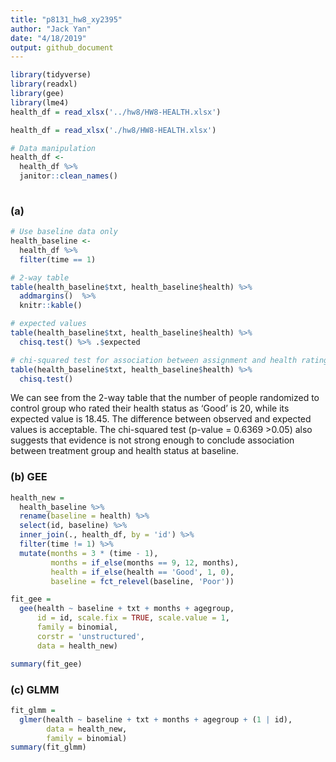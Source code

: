 ```yaml
---
title: "p8131_hw8_xy2395"
author: "Jack Yan"
date: "4/18/2019"
output: github_document
---
```


```r
library(tidyverse)
library(readxl)
library(gee)
library(lme4)
health_df = read_xlsx('../hw8/HW8-HEALTH.xlsx')
```

```r
health_df = read_xlsx('./hw8/HW8-HEALTH.xlsx')
```

```r
# Data manipulation
health_df <-
  health_df %>% 
  janitor::clean_names()
  
```

### (a)
```r
# Use baseline data only
health_baseline <-
  health_df %>%
  filter(time == 1)

# 2-way table
table(health_baseline$txt, health_baseline$health) %>% 
  addmargins()  %>% 
  knitr::kable()

# expected values
table(health_baseline$txt, health_baseline$health) %>% 
  chisq.test() %>% .$expected

# chi-squared test for association between assignment and health rating
table(health_baseline$txt, health_baseline$health) %>% 
  chisq.test()
```

We can see from the 2-way table that the number of people randomized to control group who rated their health status as 'Good' is 20, while its expected value is 18.45. The difference between observed and expected values is acceptable. The chi-squared test (p-value = 0.6369 >0.05) also suggests that evidence is not strong enough to conclude association between treatment group and health status at baseline. 

### (b) GEE
```r
health_new = 
  health_baseline %>% 
  rename(baseline = health) %>% 
  select(id, baseline) %>% 
  inner_join(., health_df, by = 'id') %>% 
  filter(time != 1) %>% 
  mutate(months = 3 * (time - 1),
         months = if_else(months == 9, 12, months),
         health = if_else(health == 'Good', 1, 0),
         baseline = fct_relevel(baseline, 'Poor'))

fit_gee = 
  gee(health ~ baseline + txt + months + agegroup,
      id = id, scale.fix = TRUE, scale.value = 1,
      family = binomial,
      corstr = 'unstructured',
      data = health_new)

summary(fit_gee)
```


### (c) GLMM
```r
fit_glmm = 
  glmer(health ~ baseline + txt + months + agegroup + (1 | id),
        data = health_new,
        family = binomial)
summary(fit_glmm)
```

